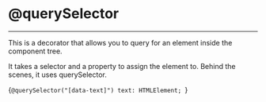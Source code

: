 
# @querySelector
---

This is a decorator that allows you to query for an element inside the component tree. 

It takes a selector and a property to assign the element to. Behind the scenes, it uses querySelector.

<CodeBlock lang='typescript'>{`@querySelector("[data-text]") text: HTMLElement; `}</CodeBlock>